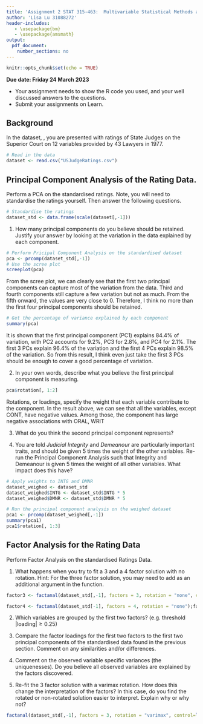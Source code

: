 ```yaml
---
title: 'Assignment 2 STAT 315-463:  Multivariable Statistical Methods and Applications'
author: 'Lisa Lu 31088272'
header-includes:
   - \usepackage{bm}
   - \usepackage{amsmath}
output: 
  pdf_document:
    number_sections: no
---
```


```r
knitr::opts_chunk$set(echo = TRUE)
```
\vspace{-8 mm}
**Due date: Friday 24 March 2023**  
\vspace{-7 mm}

- Your assignment needs to show the R code you used, and your well discussed answers to  the questions. 
- Submit your assignments on Learn.
\vspace{- 2 mm}

## Background

In the dataset, \texttt{USJudgeRatings.csv}, you are presented with ratings of State Judges on the Superior Court on 12 variables provided by 43 Lawyers in 1977.\vspace{-5 mm}

\begin{center}
\begin{tabular}{l|l||l|l||l|l} \hline
CONT &	Number of contacts of lawyer with judge &
INTG &	Judicial integrity &
DMNR &	Demeanour \\
DILG &	Diligence &
CFMG &	Case flow managing &
DECI &	Prompt decisions \\
PREP &	Preparation for trial &
FAMI &	Familiarity with law &
ORAL &	Sound oral rulings \\
WRIT &	Sound written rulings &
PHYS &	Physical ability &
RTEN &	Worthy of retention \\ \hline
\end{tabular}\end{center}

```r
# Read in the data
dataset <- read.csv("USJudgeRatings.csv")
```

## Principal Component Analysis of the Rating Data.

Perform a PCA on the standardised ratings. Note, you will need to standardise the ratings yourself. Then answer the following questions.

```r
# Standardise the ratings
dataset_std <- data.frame(scale(dataset[,-1]))
```


1. How many principal components do you believe should be retained. Justify your answer by looking at the variation in the data explained by each component.

```r
# Perform Pricipal Component Analysis on the standardised dataset
pca <- prcomp(dataset_std[,-1])
# Use the scree plot
screeplot(pca)
```
From the scree plot, we can clearly see that the first two principal components can capture most of the variation from the data. Third and fourth components still capture a few variation but not as much. From the fifth onward, the values are very close to 0. Therefore, I think no more than the first four principal components should be retained.  

```r
# Get the percentage of variance explained by each component
summary(pca)
```

It is shown that the first principal component (PC1) explains 84.4% of variation, with PC2 accounts for 9.2%, PC3 for 2.8%, and PC4 for 2.1%. The first 3 PCs explain 96.4% of the variation and the first 4 PCs explain 98.5% of the variation. So from this result, I think even just take the first 3 PCs should be enough to cover a good percentage of variation.     

2. In your own words, describe what you believe the first principal component is measuring.

```r
pca$rotation[, 1:2]
```
Rotations, or loadings, specify the weight that each variable contribute to the component. In the result above, we can see that all the variables, except CONT, have negative values. Among those, the component has large negative associations with ORAL, WRIT

3. What do you think the second principal component represents?



4. You are told *Judicial Integrity* and *Demeanour* are particularly important traits, and should be given 5 times the weight of the other variables. Re-run the Principal Component Analysis such that Integrity and Demeanour is given 5 times the weight of all other variables. What impact does this have?
```r
# Apply weights to INTG and DMNR
dataset_weighed <- dataset_std
dataset_weighed$INTG <- dataset_std$INTG * 5
dataset_weighed$DMNR <- dataset_std$DMNR * 5

# Run the principal component analysis on the weighed dataset
pca1 <- prcomp(dataset_weighed[,-1])
summary(pca1)
pca1$rotation[, 1:3]
```


## Factor Analysis for the Rating Data
 
Perform Factor Analysis on the standardised Ratings Data. 
 
1. What happens when you try to fit a 3 and a 4 factor solution with no rotation. Hint: For the three factor solution, you may need to add \texttt{control=list(nstart=100)} as an additional argument in the \texttt{factanal} function.

```r
factor3 <- factanal(dataset_std[,-1], factors = 3, rotation = "none", control=list(nstart=100));factor3

factor4 <- factanal(dataset_std[-1], factors = 4, rotation = "none");factor4
```


2. Which variables are grouped by the first two factors? (e.g. threshold $|\text{loading}| \geq 0.25$)


3. Compare the factor loadings for the first two factors to the first two principal components of the standardised data found in the previous section. Comment on any similarities and/or differences.



4. Comment on the observed variable specific variances (the uniquenesses). Do you believe all observed variables are explained by the factors discovered.  

5. Re-fit the 3 factor solution with a varimax rotation. How does this change the interpretation of the factors? In this case, do you find the rotated or non-rotated solution easier to interpret. Explain why or why not?
```r
factanal(dataset_std[,-1], factors = 3, rotation = "varimax", control=list(nstart=100))
```

